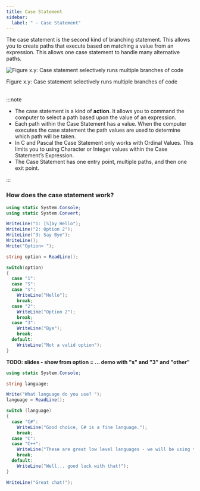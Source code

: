 ```yaml
---
title: Case Statement
sidebar: 
  label: " - Case Statement"
---
```


The case statement is the second kind of branching statement. This allows you to create paths that execute based on matching a value from an expression. This allows one case statement to handle many alternative paths.

<a id="FigureCaseStatement"></a>

![Figure x.y: Case statement selectively runs multiple branches of code](./images/statement-case.png "Case statement selectively runs multiple branches of code")
<div class="caption"><span class="caption-figure-nbr">Figure x.y: </span>Case statement selectively runs multiple branches of code</div><br/>

:::note

- The case statement is a kind of **action**. It allows you to command the computer to select a path based upon the value of an expression.
- Each path within the Case Statement has a value. When the computer executes the case statement the path values are used to determine which path will be taken. 
- In C and Pascal the Case Statement only works with Ordinal Values. This limits you to using Character or Integer values within the Case Statement’s Expression.
- The Case Statement has one entry point, multiple paths, and then one exit point.

:::

### How does the case statement work?

```csharp
using static System.Console;
using static System.Convert;

WriteLine("1: [S]ay Hello");
WriteLine("2: Option 2");
WriteLine("3: Say Bye");
WriteLine();
Write("Option> ");

string option = ReadLine();

switch(option)
{
  case "1":
  case "S":
  case "s":
    WriteLine("Hello");
    break;
  case "2":
    WriteLine("Option 2");
    break;
  case "3":
    WriteLine("Bye");
    break;
  default:
    WriteLine("Not a valid option");
}
```

**TODO: slides - show from option = ... demo with "s" and "3" and "other"**

```csharp
using static System.Console;

string language;

Write("What language do you use? ");
language = ReadLine();

switch (language)
{
  case "C#":
    WriteLine("Good choice, C# is a fine language.");
    break;
  case "C":
  case "C++":
    WriteLine("These are great low level languages - we will be using these soon!");
    break;
  default:
    WriteLine("Well... good luck with that!");
}

WriteLine("Great chat!");
```

